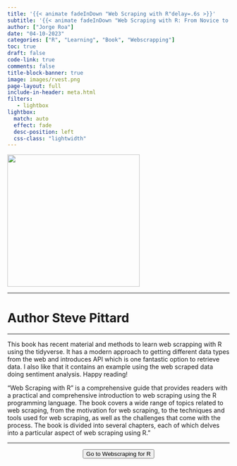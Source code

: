 ```yaml
---
title: '{{< animate fadeInDown "Web Scraping with R"delay=.6s >}}'
subtitle: '{{< animate fadeInDown "Web Scraping with R: From Novice to Expert - Your Complete Guide to Web Data Extraction and Analysis using R Programming"delay=.6s >}}'
author: ["Jorge Roa"]
date: "04-10-2023"
categories: ["R", "Learning", "Book", "Webscrapping"]
toc: true
draft: false
code-link: true
comments: false
title-block-banner: true
image: images/rvest.png
page-layout: full
include-in-header: meta.html
filters:
   - lightbox
lightbox: 
  match: auto
  effect: fade
  desc-position: left
  css-class: "lightwidth"
---
```



<div class="books">

![](images/rvest.png){fig-align="center" width="300"}

</div>

<hr class="sep-2" />

<h1 class="book_aut"> Author
  <span style="font-size: 1em;">Steve Pittard</span>
</h1>

<hr class="sep-2" />


This book has recent material and methods to learn web scrapping with R using the tidyverse. It has a modern approach to getting different data types from the web and introduces API which is one fantastic option to retrieve data. I also like that it contains an example using the web scraped data doing sentiment analysis. Happy reading!

"Web Scraping with R" is a comprehensive guide that provides readers with a practical and comprehensive introduction to web scraping using the R programming language. The book covers a wide range of topics related to web scraping, from the motivation for web scraping, to the techniques and tools used for web scraping, as well as the challenges that come with the process. The book is divided into several chapters, each of which delves into a particular aspect of web scraping using R."


<hr class="sep-2" />

<center>
<form action="https://steviep42.github.io/webscraping/book/">
<button class="btn-hover color-9" target="_blank">
Go to Webscraping for R 
</button>
</form>
</center>




